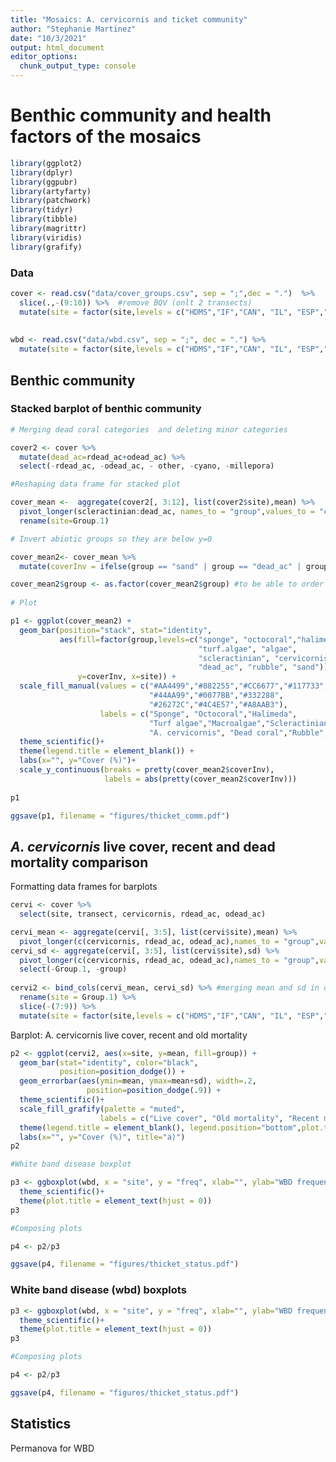 ```yaml
---
title: "Mosaics: A. cervicornis and ticket community"
author: "Stephanie Martinez"
date: "10/3/2021"
output: html_document
editor_options: 
  chunk_output_type: console
---
```


# Benthic community and health factors of the mosaics

```r
library(ggplot2)
library(dplyr)
library(ggpubr)
library(artyfarty)
library(patchwork)
library(tidyr)
library(tibble)
library(magrittr)
library(viridis)
library(grafify)


```

### Data

```r
cover <- read.csv("data/cover_groups.csv", sep = ";",dec = ".")  %>% 
  slice(.,-(9:10)) %>%  #remove BQV (onlt 2 transects)
  mutate(site = factor(site,levels = c("HDMS","IF","CAN", "IL", "ESP","NOR", "VEN", "RAB", "MAD", "BM1", "BM2")))  #mutate to reorder locations to match map coordinates
  
  
wbd <- read.csv("data/wbd.csv", sep = ";", dec = ".") %>% 
  mutate(site = factor(site,levels = c("HDMS","IF","CAN", "IL", "ESP","NOR", "VEN", "RAB", "MAD", "BM1", "BM2"))) #mutate to reorder locations to match map coordinates
```

## Benthic community

### Stacked barplot of benthic community

```r
# Merging dead coral categories  and deleting minor categories 

cover2 <- cover %>% 
  mutate(dead_ac=rdead_ac+odead_ac) %>% 
  select(-rdead_ac, -odead_ac, - other, -cyano, -millepora)

#Reshaping data frame for stacked plot

cover_mean <-  aggregate(cover2[, 3:12], list(cover2$site),mean) %>% 
  pivot_longer(scleractinian:dead_ac, names_to = "group",values_to = "cover") %>% 
  rename(site=Group.1) 

# Invert abiotic groups so they are below y=0

cover_mean2<- cover_mean %>%
  mutate(coverInv = ifelse(group == "sand" | group == "dead_ac" | group == "rubble", -1*cover, cover))

cover_mean2$group <- as.factor(cover_mean2$group) #to be able to order groups in each bar
 
# Plot

p1 <- ggplot(cover_mean2) +
  geom_bar(position="stack", stat="identity", 
           aes(fill=factor(group,levels=c("sponge", "octocoral","halimeda", 
                                          "turf.algae", "algae",
                                          "scleractinian", "cervicornis", 
                                          "dead_ac", "rubble", "sand")), #Group order inside each bar
               y=coverInv, x=site)) +
  scale_fill_manual(values = c("#AA4499","#882255","#CC6677","#117733",
                               "#44AA99","#0077BB","#332288",
                               "#26272C","#4C4E57","#A8AAB3"),
                    labels = c("Sponge", "Octocoral","Halimeda",
                               "Turf algae","Macroalgae","Scleractinian",
                               "A. cervicornis", "Dead coral","Rubble","Sand")) +
  theme_scientific()+
  theme(legend.title = element_blank()) +
  labs(x="", y="Cover (%)")+
  scale_y_continuous(breaks = pretty(cover_mean2$coverInv),
                     labels = abs(pretty(cover_mean2$coverInv)))
  
p1

ggsave(p1, filename = "figures/thicket_comm.pdf")

```

## *A. cervicornis* live cover, recent and dead mortality comparison

Formatting data frames for barplots

```r

cervi <- cover %>% 
  select(site, transect, cervicornis, rdead_ac, odead_ac)

cervi_mean <- aggregate(cervi[, 3:5], list(cervi$site),mean) %>% 
  pivot_longer(c(cervicornis, rdead_ac, odead_ac),names_to = "group",values_to = "mean") 
cervi_sd <- aggregate(cervi[, 3:5], list(cervi$site),sd) %>% 
  pivot_longer(c(cervicornis, rdead_ac, odead_ac),names_to = "group",values_to = "sd") %>% 
  select(-Group.1, -group)
  
cervi2 <- bind_cols(cervi_mean, cervi_sd) %>% #merging mean and sd in one df
  rename(site = Group.1) %>% 
  slice(-(7:9)) %>% 
  mutate(site = factor(site,levels = c("HDMS","IF","CAN", "IL", "ESP","NOR", "VEN", "RAB", "MAD", "BM1", "BM2"))) #mutate to reorder locations to match map coordinates
```

Barplot: A. cervicornis live cover, recent and old mortality

```r

p2 <- ggplot(cervi2, aes(x=site, y=mean, fill=group)) + 
  geom_bar(stat="identity", color="black", 
           position=position_dodge()) +
  geom_errorbar(aes(ymin=mean, ymax=mean+sd), width=.2,
                 position=position_dodge(.9)) +
  theme_scientific()+
  scale_fill_grafify(palette = "muted",
                    labels = c("Live cover", "Old mortality", "Recent mortality")) +
  theme(legend.title = element_blank(), legend.position="bottom",plot.title = element_text(hjust = 0)) +
  labs(x="", y="Cover (%)", title="a)")
p2

#White band disease boxplot

p3 <- ggboxplot(wbd, x = "site", y = "freq", xlab="", ylab="WBD frequency (%)", title = "b)")+
  theme_scientific()+
  theme(plot.title = element_text(hjust = 0))
p3  

#Composing plots

p4 <- p2/p3

ggsave(p4, filename = "figures/thicket_status.pdf")
```

### White band disease (wbd) boxplots

```r

p3 <- ggboxplot(wbd, x = "site", y = "freq", xlab="", ylab="WBD frequency (%)", title = "b)")+
  theme_scientific()+
  theme(plot.title = element_text(hjust = 0))
p3  

#Composing plots

p4 <- p2/p3

ggsave(p4, filename = "figures/thicket_status.pdf")

```

## Statistics

Permanova for WBD
